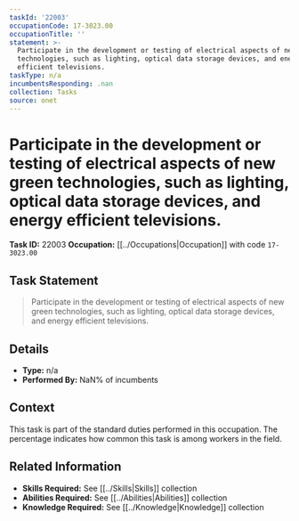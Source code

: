 ```yaml
---
taskId: '22003'
occupationCode: 17-3023.00
occupationTitle: ''
statement: >-
  Participate in the development or testing of electrical aspects of new green
  technologies, such as lighting, optical data storage devices, and energy
  efficient televisions.
taskType: n/a
incumbentsResponding: .nan
collection: Tasks
source: onet
---
```

# Participate in the development or testing of electrical aspects of new green technologies, such as lighting, optical data storage devices, and energy efficient televisions.

**Task ID:** 22003
**Occupation:** [[../Occupations|Occupation]] with code `17-3023.00`

## Task Statement

> Participate in the development or testing of electrical aspects of new green technologies, such as lighting, optical data storage devices, and energy efficient televisions.

## Details

- **Type:** n/a
- **Performed By:** NaN% of incumbents

## Context

This task is part of the standard duties performed in this occupation. The percentage indicates how common this task is among workers in the field.

## Related Information

- **Skills Required:** See [[../Skills|Skills]] collection
- **Abilities Required:** See [[../Abilities|Abilities]] collection
- **Knowledge Required:** See [[../Knowledge|Knowledge]] collection
